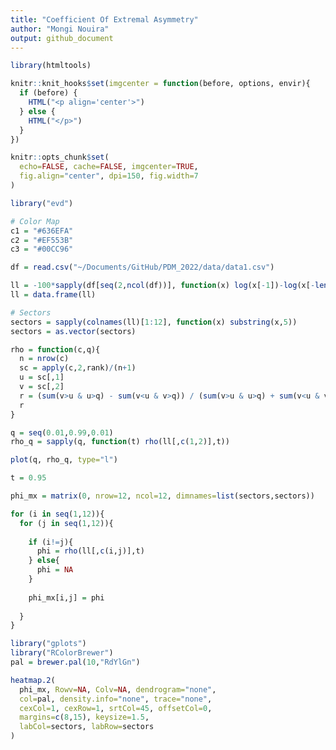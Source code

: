 ```yaml
---
title: "Coefficient Of Extremal Asymmetry"
author: "Mongi Nouira"
output: github_document
---
```


```r
library(htmltools)

knitr::knit_hooks$set(imgcenter = function(before, options, envir){
  if (before) {
    HTML("<p align='center'>")
  } else {
    HTML("</p>")
  }
})

knitr::opts_chunk$set(
  echo=FALSE, cache=FALSE, imgcenter=TRUE, 
  fig.align="center", dpi=150, fig.width=7
)

library("evd")

# Color Map
c1 = "#636EFA"
c2 = "#EF553B"
c3 = "#00CC96"
```

```r
df = read.csv("~/Documents/GitHub/PDM_2022/data/data1.csv")

ll = -100*sapply(df[seq(2,ncol(df))], function(x) log(x[-1])-log(x[-length(df$Date)]))
ll = data.frame(ll)

# Sectors
sectors = sapply(colnames(ll)[1:12], function(x) substring(x,5))
sectors = as.vector(sectors)
```

```r
rho = function(c,q){
  n = nrow(c)
  sc = apply(c,2,rank)/(n+1)
  u = sc[,1]
  v = sc[,2]
  r = (sum(v>u & u>q) - sum(v<u & v>q)) / (sum(v>u & u>q) + sum(v<u & v>q))
  r
}
```

```r
q = seq(0.01,0.99,0.01)
rho_q = sapply(q, function(t) rho(ll[,c(1,2)],t))

plot(q, rho_q, type="l")
```

```r
t = 0.95

phi_mx = matrix(0, nrow=12, ncol=12, dimnames=list(sectors,sectors))

for (i in seq(1,12)){
  for (j in seq(1,12)){
    
    if (i!=j){
      phi = rho(ll[,c(i,j)],t)
    } else{
      phi = NA
    }
    
    phi_mx[i,j] = phi
    
  }
}
```

```r
library("gplots")
library("RColorBrewer")
pal = brewer.pal(10,"RdYlGn")

heatmap.2(
  phi_mx, Rowv=NA, Colv=NA, dendrogram="none",
  col=pal, density.info="none", trace="none",
  cexCol=1, cexRow=1, srtCol=45, offsetCol=0,
  margins=c(8,15), keysize=1.5,
  labCol=sectors, labRow=sectors
)
```

